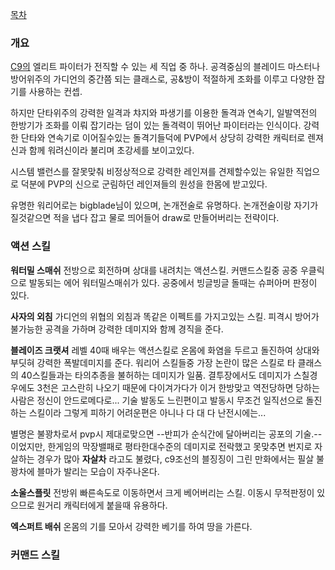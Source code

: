 [[목차]]

=== 개요 ===
[[C9]]의 엘리트 파이터가 전직할 수 있는 세 직업 중 하나. 공격중심의 블레이드 마스터나 방어위주의 가디언의 중간쯤 되는 클래스로, 공&방이 적절하게 조화를 이루고 다양한 잡기를 사용하는 컨셉. 

하지만 단타위주의 강력한 일격과 챠지와 파생기를 이용한 돌격과 연속기, 일발역전의 한방기가 조화를 이뤄 잡기라는 덤이 있는 돌격력이 뛰어난 파이터라는 인식이다. 강력한 단타와 연속기로 이어질수있는 돌격기들덕에 PVP에서 상당히 강력한 캐릭터로 렌져신과 함께 워려신이라 불리며 초강세를 보이고있다. 

시스템 밸런스를 잘못맞춰 비정상적으로 강력한 레인져를 견제할수있는 유일한 직업으로 덕분에 PVP의 신으로 군림하던 레인져들의 원성을 한몸에 받고있다.

유명한 워리어로는 bigblade님이 있으며, 논개전술로 유명하다. 
논개전술이랑 자기가 질것같으면 적을 냅다 잡고 물로 띄어들어 draw로 만들어버리는 전략이다.

=== 액션 스킬 ===
'''워터밀 스매쉬'''
전방으로 회전하며 상대를 내려치는 액션스킬. 커맨드스킬중 공중 우클릭으로 발동되는 에어 워터밀스매쉬가 있다. 공중에서 빙글빙글 돌때는 슈퍼아머 판정이 있다.

'''사자의 외침'''
가디언의 위협의 외침과 똑같은 이펙트를 가지고있는 스킬. 피격시 방어가 불가능한 공격을 가하며 강력한 데미지와 함께 경직을 준다.

'''블레이즈 크랫셔'''
레벨 40때 배우는 액션스킬로 온몸에 화염을 두르고 돌진하여 상대와 부딧혀 강력한 폭발데미지를 준다. 워리어 스킬들중 가장 논란이 많은 스킬로 타 클래스의 40스킬들과는 타의추종을 불허하는 데미지가 일품. 결투장에서도 데미지가 스칠경우에도 3천은 고스란히 나오기 때문에 다이겨가다가 이거 한방맞고 역전당하면 당하는 사람은 정신이 안드로메다로...
기술 발동도 느린편이고 발동시 무조건 일직선으로 돌진하는 스킬이라 그렇게 피하기 어려운편은 아니나 다 대 다 난전시에는...

별명은 불꽝차로서 pvp시 제대로맞으면 --반피가 순식간에 달아버리는 공포의 기술.--이었지만, 한게임의 막장밸패로 평타한대수준의 데미지로 전락했고 못맞추면 번지로 자살하는 경우가 많아 '''자살차''' 라고도 불렸다,
c9조선의 블징징이 그린 만화에서는 필살 불꽝차에 블마가 발리는 모습이 자주나온다.

'''소울스플릿'''
전방위 빠른속도로 이동하면서 크게 베어버리는 스킬. 이동시 무적판정이 있으므로 원거리 캐릭터에게 붙을때 유용하다.

'''엑스퍼트 배쉬'''
온몸의 기를 모아서 강력한 베기를 하여 땅을 가른다.

=== 커맨드 스킬 ===
